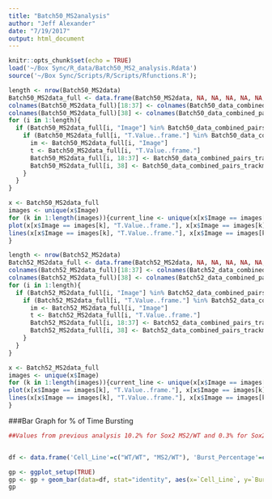 ```yaml
---
title: "Batch50_MS2analysis"
author: "Jeff Alexander"
date: "7/19/2017"
output: html_document
---
```


```r
knitr::opts_chunk$set(echo = TRUE)
load('~/Box Sync/R_data/Batch50_MS2_analysis.Rdata')
source('~/Box Sync/Scripts/R/Scripts/Rfunctions.R');
```

```r
length <- nrow(Batch50_MS2data)
Batch50_MS2data_full <- data.frame(Batch50_MS2data, NA, NA, NA, NA, NA, NA, NA, NA, NA, NA, NA, NA, NA, NA, NA, NA, NA, NA, NA, NA, "", stringsAsFactors = FALSE)
colnames(Batch50_MS2data_full)[18:37] <- colnames(Batch50_data_combined_pairs_trackmate)[25:44]
colnames(Batch50_MS2data_full)[38] <- colnames(Batch50_data_combined_pairs_trackmate)[1]
for (i in 1:length){
  if (Batch50_MS2data_full[i, "Image"] %in% Batch50_data_combined_pairs_trackmate$C1_Image){
    if (Batch50_MS2data_full[i, "T.Value..frame."] %in% Batch50_data_combined_pairs_trackmate[Batch50_data_combined_pairs_trackmate$C1_Image == Batch50_MS2data_full[i,"Image"], "C1_T Value (frame)"]){
      im <- Batch50_MS2data_full[i, "Image"]
      t <- Batch50_MS2data_full[i, "T.Value..frame."]
      Batch50_MS2data_full[i, 18:37] <- Batch50_data_combined_pairs_trackmate[Batch50_data_combined_pairs_trackmate$C1_Image == im & Batch50_data_combined_pairs_trackmate$`C1_T Value (frame)` == t, 25:44]
      Batch50_MS2data_full[i, 38] <- Batch50_data_combined_pairs_trackmate[Batch50_data_combined_pairs_trackmate$C1_Image == im & Batch50_data_combined_pairs_trackmate$`C1_T Value (frame)` == t, 1]
    }
  }
}
```

```r
x <- Batch50_MS2data_full
images <- unique(x$Image)
for (k in 1:length(images)){current_line <- unique(x[x$Image == images[k], "Cell_Line"]);
plot(x[x$Image == images[k], "T.Value..frame."], x[x$Image == images[k], "Corrected XY_Distance (um)"], type="p", pch=20, sub=paste(current_line, images[k]), ylab="XY Distance (um)", xlab="Time (sec)", ylim=c(0,1.5), xlim=c(0,100));
lines(x[x$Image == images[k], "T.Value..frame."], x[x$Image == images[k], "Norm_Height_Filter"], col="lightblue");
}
```

```r
length <- nrow(Batch52_MS2data)
Batch52_MS2data_full <- data.frame(Batch52_MS2data, NA, NA, NA, NA, NA, NA, NA, NA, NA, NA, NA, NA, NA, NA, NA, NA, NA, NA, NA, NA, "", stringsAsFactors = FALSE)
colnames(Batch52_MS2data_full)[18:37] <- colnames(Batch52_data_combined_pairs_trackmate)[25:44]
colnames(Batch52_MS2data_full)[38] <- colnames(Batch52_data_combined_pairs_trackmate)[1]
for (i in 1:length){
  if (Batch52_MS2data_full[i, "Image"] %in% Batch52_data_combined_pairs_trackmate$C1_Image){
    if (Batch52_MS2data_full[i, "T.Value..frame."] %in% Batch52_data_combined_pairs_trackmate[Batch52_data_combined_pairs_trackmate$C1_Image == Batch52_MS2data_full[i,"Image"], "C1_T Value (frame)"]){
      im <- Batch52_MS2data_full[i, "Image"]
      t <- Batch52_MS2data_full[i, "T.Value..frame."]
      Batch52_MS2data_full[i, 18:37] <- Batch52_data_combined_pairs_trackmate[Batch52_data_combined_pairs_trackmate$C1_Image == im & Batch52_data_combined_pairs_trackmate$`C1_T Value (frame)` == t, 25:44]
      Batch52_MS2data_full[i, 38] <- Batch52_data_combined_pairs_trackmate[Batch52_data_combined_pairs_trackmate$C1_Image == im & Batch52_data_combined_pairs_trackmate$`C1_T Value (frame)` == t, 1]
    }
  }
}
```

```r
x <- Batch52_MS2data_full
images <- unique(x$Image)
for (k in 1:length(images)){current_line <- unique(x[x$Image == images[k], "Cell_Line"]);
plot(x[x$Image == images[k], "T.Value..frame."], x[x$Image == images[k], "Corrected XY_Distance (um)"], type="p", pch=20, sub=paste(current_line, images[k]), ylab="XY Distance (um)", xlab="Time (sec)", ylim=c(0,1.5), xlim=c(0,100));
lines(x[x$Image == images[k], "T.Value..frame."], x[x$Image == images[k], "Norm_Height_Filter"], col="lightblue");
}
```

###Bar Graph for % of Time Bursting
```r
##Values from previous analysis 10.2% for Sox2 MS2/WT and 0.3% for Sox2 WT/WT


df <- data.frame('Cell_Line'=c("WT/WT", "MS2/WT"), 'Burst_Percentage'=c(0.3, 10.2))

gp <- ggplot_setup(TRUE)
gp <- gp + geom_bar(data=df, stat="identity", aes(x=`Cell_Line`, y=`Burst_Percentage`), col="lightgrey", fill="lightgrey") + ylab("Percent Time Transcriptionally Bursting") + scale_y_continuous(limits=c(0, 20))
gp
```
    